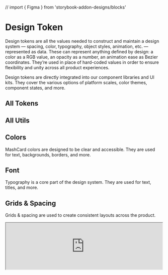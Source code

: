 // import { Figma } from 'storybook-addon-designs/blocks'

<Meta title="Docs/Design Token" />

# Design Token

Design tokens are all the values needed to construct and maintain a design system — spacing, color, typography, object styles, animation, etc. — represented as data. These can represent anything defined by design: a color as a RGB value, an opacity as a number, an animation ease as Bezier coordinates. They’re used in place of hard-coded values in order to ensure flexibility and unity across all product experiences.

Design tokens are directly integrated into our component libraries and UI kits. They cover the various options of platform scales, color themes, component states, and more.

## All Tokens

<ReactJson
  name="CeramicLightTheme"
  indentWidth={2}
  collapsed={1}
  onDelete={false}
  displayDataTypes={false}
  src={ceramicLightTheme}
/>

## All Utils

<ReactJson name="Utils" indentWidth={2} collapsed={true} onDelete={false} displayDataTypes={false} src={utils} />

## Colors

MashCard colors are designed to be clear and accessible.
They are used for text, backgrounds, borders, and more.

<Figma url="https://www.figma.com/file/iESKwh7T5e40p9drS2MZRZ/?node-id=12311%3A0" />

## Font

Typography is a core part of the design system. They are used for text, titles, and more.

<Figma url="https://www.figma.com/file/iESKwh7T5e40p9drS2MZRZ/?node-id=12314%3A239" />

## Grids & Spacing

Grids & spacing are used to create consistent layouts across the product.

<iframe
  style={{ border: 'none' }}
  width="100%"
   src="https://www.figma.com/file/iESKwh7T5e40p9drS2MZRZ/?node-id=12373%3A35" />

## Shadow

Shadow is a visual element that helps to convey depth and hierarchy.

<iframe
  style={{ border: 'none' }}
  width="100%"
   src="https://www.figma.com/file/iESKwh7T5e40p9drS2MZRZ/?node-id=12359%3A0" />

